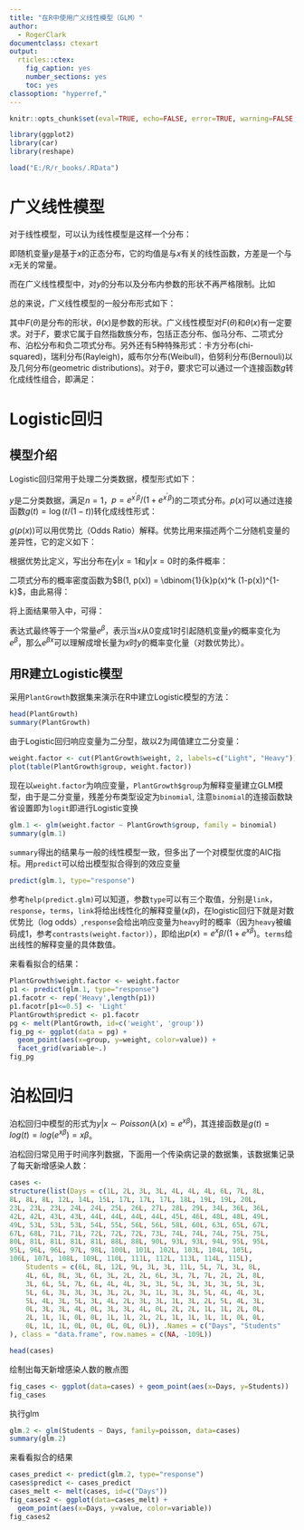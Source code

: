 ```yaml
---
title: "在R中使用广义线性模型（GLM）"
author:
  - RogerClark
documentclass: ctexart
output:
  rticles::ctex:
    fig_caption: yes
    number_sections: yes
    toc: yes
classoption: "hyperref,"
---
```


```r
knitr::opts_chunk$set(eval=TRUE, echo=FALSE, error=TRUE, warning=FALSE, message=FALSE)
```

```r
library(ggplot2)
library(car)
library(reshape)
```

```r
load("E:/R/r_books/.RData")
```

\newtheorem{Definition}{\hspace{2em}定义}
\newtheorem{theorem}{\hspace{2em}定理}
\newtheorem{lemma}{\hspace{2em}例子}
\newtheorem{Proof}{证明}

# 广义线性模型

对于线性模型，可以认为线性模型是这样一个分布：

\begin{equation}
y|x \sim N(x^{'} \beta, \sigma^2)
\end{equation}

即随机变量$y$是基于$x$的正态分布，它的均值是与$x$有关的线性函数，方差是一个与$x$无关的常量。

而在广义线性模型中，对$y$的分布以及分布内参数的形状不再严格限制。比如

\begin{displaymath}
\begin{split}
y|x &\sim N(\mu(x), \sigma^2(x)) \quad \text{正态分布}\\
y|x &\sim Pois(\lambda(x)) \quad \text{泊松分布}\\
y|x &\sim Exp(\lambda(x)) \quad \text{指数分布}\\
\end{split}
\end{displaymath}

总的来说，广义线性模型的一般分布形式如下：
\begin{equation}
\label{basic_glm}
y|x \sim F(\theta(x))
\end{equation}

其中$F(\theta)$是分布的形状，$\theta(x)$是参数的形状。广义线性模型对$F(\theta)$和$\theta(x)$有一定要求。对于$F$，要求它属于自然指数族分布，包括正态分布、伽马分布、二项式分布、泊松分布和负二项式分布。另外还有5种特殊形式：卡方分布(chi-squared)，瑞利分布(Rayleigh)，威布尔分布(Weibull)，伯努利分布(Bernouli)以及几何分布(geometric distributions)。对于$\theta$，要求它可以通过一个连接函数$g$转化成线性组合，即满足：
\begin{displaymath}
g(\theta(x)) = x^{'}\beta=\beta_0 + \sum_{j} x_j \beta_j
\end{displaymath}

# Logistic回归

## 模型介绍

Logistic回归常用于处理二分类数据，模型形式如下：

\begin{equation}
\label{logistic_model}
y|x \sim Binom(1, p=\frac{e^{x^{'}\beta}}{1+e^{x^{'}\beta}})
\end{equation}

$y$是二分类数据，满足$n=1$，$p=e^{x^{'}\beta}/(1+e^{x^{'}\beta})$的二项式分布。$p(x)$可以通过连接函数$g(t)=\log(t/(1-t))$转化成线性形式：

\begin{displaymath}
g(p(x)) = \log(\frac{p(x)}{1-p(x)}) = \log(e^{x^{'}\beta}) = x^{'}\beta
\end{displaymath}

$g(p(x))$可以用优势比（Odds Ratio）解释。优势比用来描述两个二分随机变量的差异性，它的定义如下：
\begin{Definition}
（优势比）
\begin{equation}
\label{odds_ratio_df}
OR(y_1,y_2)=\frac{P(y_1=1)/P(y_1=0)}{P(y_2=1)/P(y_2=0)}
\end{equation}
\end{Definition}

根据优势比定义，写出分布\eqref{logistic_model}在$y|x=1$和$y|x=0$时的条件概率：
\begin{displaymath}
OR(y|x=1, y|x=0) = \frac{P(y=1|x=1)/P(y=0|x=1)}{P(y=1|x=0)/P(y=0|x=0)}
\end{displaymath}

二项式分布的概率密度函数为$B(1, p(x)) = \dbinom{1}{k}p(x)^k (1-p(x))^{1-k}$，由此易得：

\begin{displaymath}
\begin{split}
P(y=1|x=1) &= \dbinom{1}{1} p(x)^1 (1-p(x))^0 = \frac{e^{\beta}}{1+e^{\beta}}\\
P(y=0|x=1) &= 1 - p(x=1) = \frac{1}{1+e^{\beta}}\\
P(y=1|x=0) &= p(x=0) = \frac{1}{2}\\
P(y=0|x=0) &= 1-p(x=0) = \frac{1}{2}
\end{split}
\end{displaymath}

将上面结果带入\eqref{odds_ratio_df}中，可得：
\begin{displaymath}
\begin{split}
OR(y_1,y_2) &= \frac{P(y_1=1)/P(y_1=0)}{P(y_2=1)/P(y_2=0)}\\
&= \frac{\frac{e^{\beta}}{1+e^{\beta}}/\frac{1}{1+e^{\beta}}}{\frac{1}{2}/\frac{1}{2}} = e^\beta
\end{split}
\end{displaymath}

表达式最终等于一个常量$e^\beta$，表示当$x$从0变成1时引起随机变量$y$的概率变化为$e^\beta$，那么$e^{\beta x}$可以理解成增长量为$x$时$y$的概率变化量（对数优势比）。

## 用R建立Logistic模型

采用`PlantGrowth`数据集来演示在R中建立Logistic模型的方法：
```r
head(PlantGrowth)
summary(PlantGrowth)
```

由于Logistic回归响应变量为二分型，故以2为阈值建立二分变量：

```r
weight.factor <- cut(PlantGrowth$weight, 2, labels=c("Light", "Heavy"))
plot(table(PlantGrowth$group, weight.factor))
```

现在以`weight.factor`为响应变量，`PlantGrowth$group`为解释变量建立GLM模型，由于是二分变量，残差分布类型设定为`binomial`, 注意`binomial`的连接函数缺省设置即为`logit`即进行Logistic变换

```r
glm.1 <- glm(weight.factor ~ PlantGrowth$group, family = binomial)
summary(glm.1)
```

`summary`得出的结果与一般的线性模型一致，但多出了一个对模型优度的AIC指标。用`predict`可以给出模型拟合得到的效应变量

```r
predict(glm.1, type="response")
```

参考`help(predict.glm)`可以知道，参数`type`可以有三个取值，分别是`link`，`response`，`terms`，`link`将给出线性化的解释变量($x\beta$)，在logistic回归下就是对数优势比（log odds）,`response`会给出响应变量为`heavy`时的概率（因为`heavy`被编码成1，参考`contrasts(weight.factor)`），即给出$p(x)=e^x\beta/(1+e^{x\beta})$。`terms`给出线性的解释变量的具体数值。

来看看拟合的结果：

```r
PlantGrowth$weight.factor <- weight.factor
p1 <- predict(glm.1, type="response")
p1.facotr <- rep('Heavy',length(p1))
p1.facotr[p1<=0.5] <- 'Light'
PlantGrowth$predict <- p1.facotr
pg <- melt(PlantGrowth, id=c('weight', 'group'))
fig_pg <- ggplot(data = pg) + 
  geom_point(aes(x=group, y=weight, color=value)) + 
  facet_grid(variable~.)
fig_pg

```

# 泊松回归

泊松回归中模型的形式为$y|x \sim Poisson(\lambda(x)=e^{x\beta})$，其连接函数是$g(t)=log(t)=log(e^{x\beta})=x\beta$。

泊松回归常见用于时间序列数据，下面用一个传染病记录的数据集，该数据集记录了每天新增感染人数：

```r
cases <-  
structure(list(Days = c(1L, 2L, 3L, 3L, 4L, 4L, 4L, 6L, 7L, 8L, 
8L, 8L, 8L, 12L, 14L, 15L, 17L, 17L, 17L, 18L, 19L, 19L, 20L, 
23L, 23L, 23L, 24L, 24L, 25L, 26L, 27L, 28L, 29L, 34L, 36L, 36L, 
42L, 42L, 43L, 43L, 44L, 44L, 44L, 44L, 45L, 46L, 48L, 48L, 49L, 
49L, 53L, 53L, 53L, 54L, 55L, 56L, 56L, 58L, 60L, 63L, 65L, 67L, 
67L, 68L, 71L, 71L, 72L, 72L, 72L, 73L, 74L, 74L, 74L, 75L, 75L, 
80L, 81L, 81L, 81L, 81L, 88L, 88L, 90L, 93L, 93L, 94L, 95L, 95L, 
95L, 96L, 96L, 97L, 98L, 100L, 101L, 102L, 103L, 104L, 105L, 
106L, 107L, 108L, 109L, 110L, 111L, 112L, 113L, 114L, 115L), 
    Students = c(6L, 8L, 12L, 9L, 3L, 3L, 11L, 5L, 7L, 3L, 8L, 
    4L, 6L, 8L, 3L, 6L, 3L, 2L, 2L, 6L, 3L, 7L, 7L, 2L, 2L, 8L, 
    3L, 6L, 5L, 7L, 6L, 4L, 4L, 3L, 3L, 5L, 3L, 3L, 3L, 5L, 3L, 
    5L, 6L, 3L, 3L, 3L, 3L, 2L, 3L, 1L, 3L, 3L, 5L, 4L, 4L, 3L, 
    5L, 4L, 3L, 5L, 3L, 4L, 2L, 3L, 3L, 1L, 3L, 2L, 5L, 4L, 3L, 
    0L, 3L, 3L, 4L, 0L, 3L, 3L, 4L, 0L, 2L, 2L, 1L, 1L, 2L, 0L, 
    2L, 1L, 1L, 0L, 0L, 1L, 1L, 2L, 2L, 1L, 1L, 1L, 1L, 0L, 0L, 
    0L, 1L, 1L, 0L, 0L, 0L, 0L, 0L)), .Names = c("Days", "Students"
), class = "data.frame", row.names = c(NA, -109L))


```

```r
head(cases)
```

绘制出每天新增感染人数的散点图

```r
fig_cases <- ggplot(data=cases) + geom_point(aes(x=Days, y=Students))
fig_cases
```

执行glm

```r
glm.2 <- glm(Students ~ Days, family=poisson, data=cases)
summary(glm.2)
```

来看看拟合的结果

```r
cases_predict <- predict(glm.2, type="response")
cases$predict <- cases_predict
cases_melt <- melt(cases, id=c("Days"))
fig_cases2 <- ggplot(data=cases_melt) + 
  geom_point(aes(x=Days, y=value, color=variable)) 
fig_cases2
```